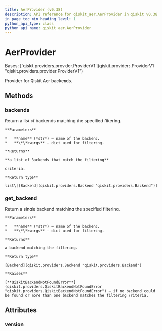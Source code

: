```yaml
---
title: AerProvider (v0.38)
description: API reference for qiskit_aer.AerProvider in qiskit v0.38
in_page_toc_min_heading_level: 1
python_api_type: class
python_api_name: qiskit_aer.AerProvider
---
```


# AerProvider

<Class id="qiskit_aer.AerProvider" isDedicatedPage={true} github="https://github.com/qiskit/qiskit-aer/tree/stable/0.11/qiskit_aer/aerprovider.py" signature="AerProvider" modifiers="class">
  Bases: [`qiskit.providers.provider.ProviderV1`](qiskit.providers.ProviderV1 "qiskit.providers.provider.ProviderV1")

  Provider for Qiskit Aer backends.

  ## Methods

  <span id="qiskit-aer-aerprovider-backends" />

  ### backends

  <Function id="qiskit_aer.AerProvider.backends" signature="AerProvider.backends(name=None, filters=None, **kwargs)">
    Return a list of backends matching the specified filtering.

    **Parameters**

    *   **name** (*str*) – name of the backend.
    *   **\*\*kwargs** – dict used for filtering.

    **Returns**

    **a list of Backends that match the filtering**

    criteria.

    **Return type**

    list\[[Backend](qiskit.providers.Backend "qiskit.providers.Backend")]
  </Function>

  <span id="qiskit-aer-aerprovider-get-backend" />

  ### get\_backend

  <Function id="qiskit_aer.AerProvider.get_backend" signature="AerProvider.get_backend(name=None, **kwargs)">
    Return a single backend matching the specified filtering.

    **Parameters**

    *   **name** (*str*) – name of the backend.
    *   **\*\*kwargs** – dict used for filtering.

    **Returns**

    a backend matching the filtering.

    **Return type**

    [Backend](qiskit.providers.Backend "qiskit.providers.Backend")

    **Raises**

    [**QiskitBackendNotFoundError**](qiskit.providers.QiskitBackendNotFoundError "qiskit.providers.QiskitBackendNotFoundError") – if no backend could be found or more than one backend matches the filtering criteria.
  </Function>

  ## Attributes

  ### version

  <Attribute id="qiskit_aer.AerProvider.version" attributeValue="1" />
</Class>

